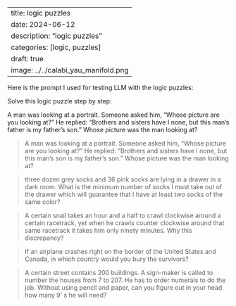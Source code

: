 
---
title: logic puzzles
date: 2024-06-12
description: "logic puzzles"
categories: [logic, puzzles]
draft: true
image: ../../calabi_yau_manifold.png
---


Here is the prompt I used for testing LLM with the logic puzzles:

Solve this logic puzzle step by step:

A man was looking at a portrait. 
Someone asked him, 
"Whose picture are you looking at?" 
He replied: 
"Brothers and sisters have I none, but this man's father is my father's son."
Whose picture was the man looking at?



>A man was looking at a portrait. Someone asked him, 
"Whose picture are you looking at?" 
He replied: 
"Brothers and sisters have I none, but this man's son is my father's son." 
Whose picture was the man looking at?

> three dozen grey socks and 36 pink socks are lying in a drawer in a dark room. What is the minimum number of socks I must take out of the drawer which will guarantee that I have at least two socks of the same color?

> A certain snail takes an hour and a half to crawl clockwise around a certain racetrack, yet when he crawls counter­ clockwise around that same racetrack it takes him only ninety minutes. Why this discrepancy?

> If an airplane crashes right on the border of the United States and Canada, in which country would you bury the survivors?

> A certain street contains 200 buildings. A sign-maker is called to number the houses from 7 to 207. He has to order numerals to do the job. Without using pencil and paper, can you figure out in your head how many 9' s he will need?
